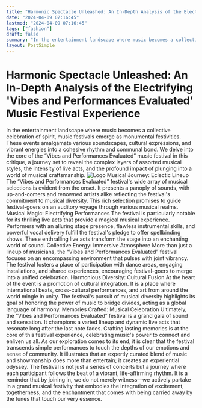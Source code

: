 ```yaml
---
title: "Harmonic Spectacle Unleashed: An In-Depth Analysis of the Electrifying 'Vibes and Performances Evaluated' Music Festival Experience"
date: "2024-04-09 07:16:45"
lastmod: "2024-04-09 07:16:45"
tags: ["fashion"]
draft: false
summary: "In the entertainment landscape where music becomes a collective celebration of spirit, music festivals emerge as monumental festivities. These events amalgamate various soundscapes, cultural expressions, and vibrant energies into a cohesive rhythm and communal bond. We delve into the core of the “Vibes and Performances Evaluated” music festival in this critique, a journey set to reveal the complex layers of assorted musical styles, the intensity of live acts, and the profound impact of plunging into a world of musical craftsmanship."
layout: PostSimple
---
```

# Harmonic Spectacle Unleashed: An In-Depth Analysis of the Electrifying 'Vibes and Performances Evaluated' Music Festival Experience
In the entertainment landscape where music becomes a collective celebration of spirit, music festivals emerge as monumental festivities. These events amalgamate various soundscapes, cultural expressions, and vibrant energies into a cohesive rhythm and communal bond. We delve into the core of the “Vibes and Performances Evaluated” music festival in this critique, a journey set to reveal the complex layers of assorted musical styles, the intensity of live acts, and the profound impact of plunging into a world of musical craftsmanship.
<img alt="Logo" src="https://cdn.seniorsselection.com/src_image/82fabe0698274a3dcb5fd8ed79e2b3dc.webp"/>
Musical Journey: Eclectic Lineup
The “Vibes and Performances Evaluated” festival's wide array of musical selections is evident from the onset. It presents a panoply of sounds, with up-and-comers and renowned artists alike reflecting the festival's commitment to musical diversity. This rich selection promises to guide festival-goers on an auditory voyage through various musical realms.
Musical Magic: Electrifying Performances
The festival is particularly notable for its thrilling live acts that provide a magical musical experience. Performers with an alluring stage presence, flawless instrumental skills, and powerful vocal delivery fulfill the festival's pledge to offer spellbinding shows. These enthralling live acts transform the stage into an enchanting world of sound.
Collective Energy: Immersive Atmosphere
More than just a lineup of musicians, the “Vibes and Performances Evaluated” festival focuses on an encompassing environment that pulses with joint vibrancy. The festival fosters a place of participation with dance areas, engaging installations, and shared experiences, encouraging festival-goers to merge into a unified celebration.
Harmonious Diversity: Cultural Fusion
At the heart of the event is a promotion of cultural integration. It is a place where international beats, cross-cultural performances, and art from around the world mingle in unity. The festival's pursuit of musical diversity highlights its goal of honoring the power of music to bridge divides, acting as a global language of harmony.
Memories Crafted: Musical Celebration
Ultimately, the “Vibes and Performances Evaluated” festival is a grand gala of sound and sensation. It champions a varied lineup and dynamic live acts that resonate long after the last note fades. Crafting lasting memories is at the core of this festival experience, celebrating music's power to connect and enliven us all.
As our exploration comes to its end, it is clear that the festival transcends simple performances to touch the depths of our emotions and sense of community. It illustrates that an expertly curated blend of music and showmanship does more than entertain; it creates an experiential odyssey. The festival is not just a series of concerts but a journey where each participant follows the beat of a vibrant, life-affirming rhythm. It is a reminder that by joining in, we do not merely witness—we actively partake in a grand musical festivity that embodies the integration of excitement, togetherness, and the enchantment that comes with being carried away by the tunes that touch our very essence.
        